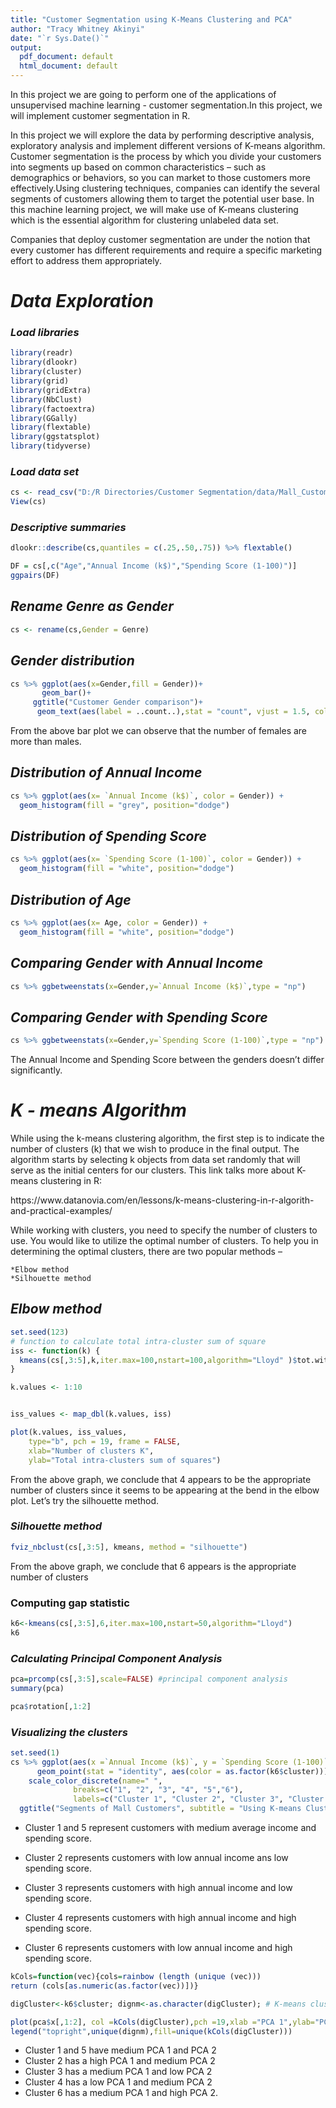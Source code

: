 ---
title: "Customer Segmentation using K-Means Clustering and PCA"
author: "Tracy Whitney Akinyi"
date: "`r Sys.Date()`"
output:
  pdf_document: default
  html_document: default
---

In this project we are going to perform one of the applications of unsupervised machine learning - customer segmentation.In this project, we will implement customer segmentation in R.

In this project we will explore the data by performing descriptive analysis, exploratory analysis and implement different versions of K-means algorithm.
Customer segmentation is the process by which you divide your customers into segments up based on common characteristics – such as demographics or behaviors, so you can market to those customers more effectively.Using clustering techniques, companies can identify the several segments of customers allowing them to target the potential user base. In this machine learning project, we will make use of K-means clustering which is the essential algorithm for clustering unlabeled data set.

Companies that deploy customer segmentation are under the notion that every customer has different requirements and require a specific marketing effort to address them appropriately.

# *Data Exploration*

### *_Load libraries_*
```{r}
library(readr)
library(dlookr)
library(cluster)
library(grid)
library(gridExtra)
library(NbClust)
library(factoextra)
library(GGally)
library(flextable)
library(ggstatsplot)
library(tidyverse)
```

### _Load data set_
```{r}
cs <- read_csv("D:/R Directories/Customer Segmentation/data/Mall_Customers.csv")
View(cs)
```

### _Descriptive summaries_
```{r}
dlookr::describe(cs,quantiles = c(.25,.50,.75)) %>% flextable()
```

```{r}
DF = cs[,c("Age","Annual Income (k$)","Spending Score (1-100)")]
ggpairs(DF)
```

## _Rename Genre as Gender_
```{r}
cs <- rename(cs,Gender = Genre)
```

## _Gender distribution_
```{r}
cs %>% ggplot(aes(x=Gender,fill = Gender))+
       geom_bar()+
     ggtitle("Customer Gender comparison")+
      geom_text(aes(label = ..count..),stat = "count", vjust = 1.5, colour = "white")
```

From the above bar plot we can observe that the number of females are more than males.

## _Distribution of Annual Income_
```{r}
cs %>% ggplot(aes(x= `Annual Income (k$)`, color = Gender)) +
  geom_histogram(fill = "grey", position="dodge")


```

## _Distribution of Spending Score_
```{r}
cs %>% ggplot(aes(x= `Spending Score (1-100)`, color = Gender)) +
  geom_histogram(fill = "white", position="dodge")
```
## _Distribution of Age_
```{r}
cs %>% ggplot(aes(x= Age, color = Gender)) +
  geom_histogram(fill = "white", position="dodge")
```

## _Comparing Gender with Annual Income_
```{r}
cs %>% ggbetweenstats(x=Gender,y=`Annual Income (k$)`,type = "np")
```

## _Comparing Gender with Spending Score_
```{r}
cs %>% ggbetweenstats(x=Gender,y=`Spending Score (1-100)`,type = "np")
```
The Annual Income and Spending Score between the genders doesn't differ significantly.

# *K - means Algorithm*

While using the k-means clustering algorithm, the first step is to indicate the number of clusters (k) that we wish to produce in the final output. The algorithm starts by selecting k objects from data set randomly that will serve as the initial centers for our clusters.
This link talks more about K- means clustering in R:

 https://www.datanovia.com/en/lessons/k-means-clustering-in-r-algorith-and-practical-examples/ 

While working with clusters, you need to specify the number of clusters to use. You would like to utilize the optimal number of clusters. To help you in determining the optimal clusters, there are two popular methods –

    *Elbow method
    *Silhouette method

## _Elbow method_
```{r}

set.seed(123)
# function to calculate total intra-cluster sum of square 
iss <- function(k) {
  kmeans(cs[,3:5],k,iter.max=100,nstart=100,algorithm="Lloyd" )$tot.withinss
}

k.values <- 1:10


iss_values <- map_dbl(k.values, iss)

plot(k.values, iss_values,
    type="b", pch = 19, frame = FALSE, 
    xlab="Number of clusters K",
    ylab="Total intra-clusters sum of squares")
```
From the above graph, we conclude that 4 appears to be the appropriate number of clusters since it seems to be appearing at the bend in the elbow plot. Let's try the silhouette method. 


### _Silhouette method_
```{r}
fviz_nbclust(cs[,3:5], kmeans, method = "silhouette")
```

From the above graph, we conclude that 6 appears is the appropriate number of clusters

### Computing gap statistic
```{r}
k6<-kmeans(cs[,3:5],6,iter.max=100,nstart=50,algorithm="Lloyd")
k6
```

### _Calculating Principal Component Analysis_

```{r}
pca=prcomp(cs[,3:5],scale=FALSE) #principal component analysis
summary(pca)

pca$rotation[,1:2]
```

### _Visualizing the clusters_
```{r}
set.seed(1)
cs %>% ggplot(aes(x =`Annual Income (k$)`, y = `Spending Score (1-100)`)) + 
      geom_point(stat = "identity", aes(color = as.factor(k6$cluster))) +
    scale_color_discrete(name=" ",
              breaks=c("1", "2", "3", "4", "5","6"),
              labels=c("Cluster 1", "Cluster 2", "Cluster 3", "Cluster 4", "Cluster 5","Cluster 6")) +
  ggtitle("Segments of Mall Customers", subtitle = "Using K-means Clustering")
```

 * Cluster 1 and 5 represent customers with medium average income and spending score.
 
 * Cluster 2 represents customers with low annual income ans low spending score.
 
 * Cluster 3 represents customers with high annual income and low spending score.
 
 * Cluster 4 represents customers with high annual income and high spending score.
 
 * Cluster 6 represents customers with low annual income and high spending score.
 
 


```{r}
kCols=function(vec){cols=rainbow (length (unique (vec)))
return (cols[as.numeric(as.factor(vec))])}

digCluster<-k6$cluster; dignm<-as.character(digCluster); # K-means clusters

plot(pca$x[,1:2], col =kCols(digCluster),pch =19,xlab ="PCA 1",ylab="PCA 2")
legend("topright",unique(dignm),fill=unique(kCols(digCluster)))
```

* Cluster 1 and 5 have medium PCA 1 and PCA 2
* Cluster 2 has a high PCA 1 and medium PCA 2
* Cluster 3 has a medium PCA 1 and low PCA 2
* Cluster 4 has a low PCA 1 and medium PCA 2
* Cluster 6 has a medium PCA 1 and high PCA 2.


